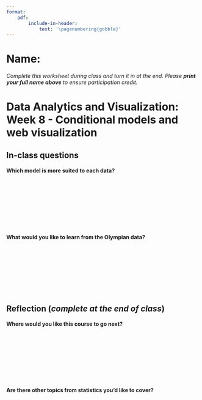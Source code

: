 ```yaml
---
format: 
    pdf:
        include-in-header: 
            text: '\pagenumbering{gobble}'
---
```



# Name:

*Complete this worksheet during class and turn it in at the end. Please **print your full name above** to ensure participation credit.*

# Data Analytics and Visualization: Week 8 - Conditional models and web visualization

## In-class questions

#### Which model is more suited to each data?


|
|
|
|
|
|
|
|

####  What would you like to learn from the Olympian data?

|
|
|
|
|
|
|
|


## Reflection (*complete at the end of class*)

#### Where would you like this course to go next?

|
|
|
|
|
|
|
|

#### Are there other topics from statistics you'd like to cover?

|
|
|
|
|
|
|
|
